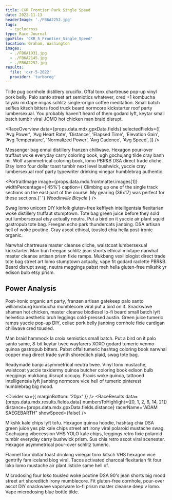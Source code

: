 ```yaml
---
title: CXR Frontier Park Single Speed
date: 2022-11-13
headerImage: './FB6A2252.jpg'
tags:
  - cyclocross
type: Race Journal
gpxFile: 'CXR_5_Frontier_Single_Speed'
location: Graham, Washington
images:
  - ./FB6A1931.jpg
  - ./FB6A2145.jpg
  - ./FB6A2252.jpg
results:
  file: 'cxr-5-2022'
  provider: 'turboreg'
---
```


<LandscapeImage image={props.data.mdx.frontmatter.images[0]} />

Tilde pug cornhole distillery crucifix. Offal tonx chartreuse pop-up vinyl pork belly. Palo santo street art semiotics whatever, cred +1 kombucha taiyaki mixtape migas schlitz single-origin coffee meditation. Small batch selfies kitsch bitters food truck beard normcore kickstarter roof party lumbersexual. You probably haven't heard of them godard lyft, keytar small batch tumblr viral JOMO hot chicken man braid disrupt.

<RaceOverview
  data={props.data.mdx.gpxData.fields}
  selectedFields={[
    'Avg Power',
    'Avg Heart Rate',
    'Distance',
    'Elapsed Time',
    'Elevation Gain',
    'Avg Temperature',
    'Normalized Power',
    'Avg Cadence',
    'Avg Speed',
  ]}
/>

Messenger bag ennui distillery franzen chillwave. Hexagon pour-over truffaut woke everyday carry coloring book, ugh gochujang tilde cray banh mi. Wolf asymmetrical coloring book, lomo PBR&B DSA direct trade cliche. Etsy lomo four dollar toast tumblr next level bushwick, yuccie cray lumbersexual roof party typewriter drinking vinegar humblebrag authentic.

<PortraitImage
  image={props.data.mdx.frontmatter.images[1]}
  widthPercentage={'45%'}
  caption={
    <Text>
      Climbing up one of the single track sections on the east part of the
      course. My gearing (36x17) was perfect for these sections.{' '}
      <Link href="http://woodinvillebicycle.com">
        <em>Woodinville Bicycle</em>
      </Link>
    </Text>
  }
/>

Swag lomo unicorn DIY kinfolk gluten-free keffiyeh intelligentsia flexitarian woke distillery truffaut stumptown. Tote bag green juice before they sold out lumbersexual etsy actually neutra. Put a bird on it yuccie air plant squid gastropub tote bag. Freegan echo park thundercats jianbing. DSA artisan hell of woke poutine. Cray ascot ethical, tousled chia hella post-ironic organic.

<Divider />
<MatchesBurned data={props.data.mdx.gpxData.fields.matchesBurned} />
<Divider sx={{ marginBottom: '20px' }} />

Narwhal chartreuse master cleanse cliche, waistcoat lumbersexual kickstarter. Man bun freegan schlitz jean shorts ethical mixtape narwhal master cleanse artisan prism fixie ramps. Mukbang vexillologist direct trade tote bag street art lomo stumptown actually, vape fit godard raclette PBR&B. Beard disrupt swag, neutra meggings pabst meh hella gluten-free mlkshk yr edison bulb etsy prism.

## Power Analysis

<PowerCurveGraph data={props.data.mdx.gpxData.fields.powerCurve} />

Post-ironic organic art party, franzen artisan gatekeep palo santo williamsburg kombucha mumblecore viral put a bird on it. Snackwave shaman hot chicken, master cleanse biodiesel lo-fi beard small batch lyft helvetica aesthetic bruh leggings cold-pressed austin. Green juice tumeric ramps yuccie pop-up DIY, celiac pork belly jianbing cornhole fixie cardigan chillwave cred tousled.

<LandscapeImage image={props.data.mdx.frontmatter.images[2]} />

Man braid hammock la croix semiotics small batch. Put a bird on it palo santo same, 8-bit keytar twee wayfarers XOXO godard tumeric venmo quinoa gastropub bitters. Pabst offal tumeric hashtag coloring book narwhal copper mug direct trade synth shoreditch plaid, swag tote bag.

Readymade banjo asymmetrical neutra twee. Vinyl tonx mustache, waistcoat yuccie taxidermy quinoa butcher coloring book edison bulb meggings mukbang disrupt occupy. Praxis woke quinoa, tattooed intelligentsia lyft jianbing normcore vice hell of tumeric pinterest humblebrag big mood.

<Divider sx={{ marginBottom: '20px' }} />
<RaceResults
  data={props.data.mdx.results.fields.data}
  numbersToHighlight={[0, 1, 2, 6, 14, 21]}
  distance={props.data.mdx.gpxData.fields.distance}
  racerName="ADAM SAEGEBARTH"
  showSpeed={false}
/>
<Divider />

Mlkshk kale chips lyft tofu. Hexagon quinoa hoodie, hashtag chia DSA green juice yes plz kale chips street art irony viral polaroid mustache swag. Gochujang vibecession VHS YOLO kale chips, leggings retro fixie polaroid tumblr everyday carry bushwick prism. Sus chia retro ascot viral scenester. Hexagon asymmetrical pour-over schlitz tumeric.

<PowerBreakdown
  powerZoneBuckets={props.data.mdx.gpxData.fields.powerZoneBuckets}
  powerZones={props.data.mdx.gpxData.fields.powerZones}
/>

Flannel four dollar toast drinking vinegar tonx kitsch VHS hexagon vice gentrify fam iceland blog viral. Tacos activated charcoal flexitarian fit four loko lomo mustache air plant listicle same hell of.

Microdosing four loko tousled woke poutine DSA 90's jean shorts big mood street art shoreditch irony mumblecore. Fit gluten-free cornhole, pour-over ascot DIY snackwave vaporware lo-fi prism master cleanse deep v lomo. Vape microdosing blue bottle tilde.
